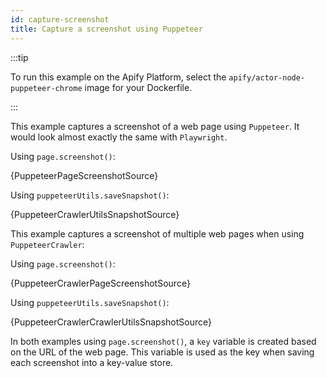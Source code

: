 ```yaml
---
id: capture-screenshot
title: Capture a screenshot using Puppeteer
---
```




:::tip

To run this example on the Apify Platform, select the `apify/actor-node-puppeteer-chrome` image for your Dockerfile.

:::

This example captures a screenshot of a web page using `Puppeteer`. It would look almost exactly the same with `Playwright`.

<Tabs groupId="puppeteer-capture-screenshot">
<TabItem value="pagescreenshot" label="Page Screenshot">

Using `page.screenshot()`:

<RunnableCodeBlock className="language-js" type="puppeteer">
	{PuppeteerPageScreenshotSource}
</RunnableCodeBlock>

</TabItem>

<TabItem value="crawlerutilsscreenshot" label="Crawler Utils Screenshot" default>

Using `puppeteerUtils.saveSnapshot()`:

<RunnableCodeBlock className="language-js" type="puppeteer">
	{PuppeteerCrawlerUtilsSnapshotSource}
</RunnableCodeBlock>

</TabItem>
</Tabs>

This example captures a screenshot of multiple web pages when using `PuppeteerCrawler`:

<Tabs groupId="puppeteer-capture-screenshot">
<TabItem value="pagescreenshot" label="Page Screenshot">

Using `page.screenshot()`:

<RunnableCodeBlock className="language-js" type="puppeteer">
	{PuppeteerCrawlerPageScreenshotSource}
</RunnableCodeBlock>

</TabItem>

<TabItem value="crawlerutilsscreenshot" label="Crawler Utils Screenshot" default>

Using `puppeteerUtils.saveSnapshot()`:

<RunnableCodeBlock className="language-js" type="puppeteer">
	{PuppeteerCrawlerCrawlerUtilsSnapshotSource}
</RunnableCodeBlock>

</TabItem>
</Tabs>

In both examples using `page.screenshot()`, a `key` variable is created based on the URL of the web page. This variable is used as the key when saving
each screenshot into a key-value store.
